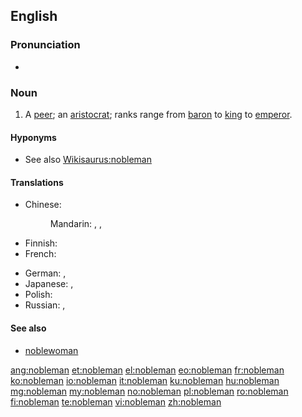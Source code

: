 ==English==

===Pronunciation===
*{{audio|en-us-nobleman.ogg|Audio (US)}}

===Noun===
{{en-noun|noblemen}}

# A [[peer]]; an [[aristocrat]]; ranks range from [[baron]] to [[king]] to [[emperor]].

====Hyponyms====
* See also [[Wikisaurus:nobleman]]

====Translations====
{{trans-top|a man of noble rank, title, or status; peer; aristocrat}}
* Chinese:
*: Mandarin: {{t|cmn|貴族|sc=Hani}}, {{t|cmn|贵族|tr=guìzú|sc=Hani}}, {{t|cmn|君子|tr=jūnzǐ|sc=Hani}}
* Finnish: {{t+|fi|aatelismies}}
* French: {{t+|fr|noble|m|f}}
{{trans-mid}}
* German: {{t+|de|Edelmann|m}}, {{t+|de|Adeliger|m}}
* Japanese: {{t+|ja|貴族|tr=きぞく, kizoku|sc=Jpan}}, {{t+|ja|華族|tr=かぞく, kazoku|sc=Jpan}}
* Polish: {{t+|pl|szlachcic|m}}
* Russian: {{t+|ru|дворянин|m|tr=dvorjanín|sc=Cyrl}}, {{t+|ru|вельможа|m|tr=velʹmóža|sc=Cyrl}} {{qualifier|grandee}}
{{trans-bottom}}

====See also====
* [[noblewoman]]

[[ang:nobleman]]
[[et:nobleman]]
[[el:nobleman]]
[[eo:nobleman]]
[[fr:nobleman]]
[[ko:nobleman]]
[[io:nobleman]]
[[it:nobleman]]
[[ku:nobleman]]
[[hu:nobleman]]
[[mg:nobleman]]
[[my:nobleman]]
[[no:nobleman]]
[[pl:nobleman]]
[[ro:nobleman]]
[[fi:nobleman]]
[[te:nobleman]]
[[vi:nobleman]]
[[zh:nobleman]]